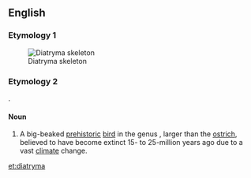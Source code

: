 {{also|Diatryma}}
==English==
{{wikipedia|Gastornis}}
{{wikispecies|Gastornis}}

===Etymology 1===
{{rfe|lang=en}}[[Image:Gastornis.jpg|thumb|Diatryma skeleton]]

===Etymology 2===
{{etyl|grc|en}} {{term|διατρήμα||canoe|tr=diatrēma|sc=polytonic|lang=grc}}.

====Noun====
{{en-noun}}

# A big-beaked [[prehistoric]] [[bird]] in the genus {{taxlink|Gastornis|genus}}, larger than the [[ostrich]], believed to have become extinct 15- to 25-million years ago due to a vast [[climate]] change.

[[et:diatryma]]